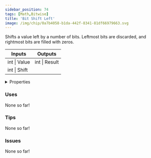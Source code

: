 ```yaml
---
sidebar_position: 74
tags: [Math,Bitwise]
title: 'Bit Shift Left'
image: /img/chip/0a7b4058-b1da-442f-8341-81df66979663.svg
---
```


Shifts a value left by a number of bits. Leftmost bits are discarded, and rightmost bits are filled with zeros.



<IChip uuid="0a7b4058-b1da-442f-8341-81df66979663"/>

<table><thead><tr><th>Inputs</th><th>Outputs</th></tr></thead><tbody><tr><td>int | Value</td><td>int | Result</td></tr><tr><td>int | Shift</td><td /></tr></tbody></table>

<details>
  <summary>Properties</summary>
  <div>
    <div>
    <table>
      <tbody>
        <tr>
          <td>Is beta required?</td>
          <td>No</td>
        </tr>
        <tr>
          <td>Is chip a trolling risk?</td>
          <td>No</td>
        </tr>
        <tr>
          <td>Is chip a role assignment risk?</td>
          <td>No</td>
        </tr>
        <tr>
          <td>Chip UUID</td>
          <td>0a7b4058-b1da-442f-8341-81df66979663</td>
        </tr>
        <tr>
          <td>Room availability</td>
          <td>Available everywhere</td>
        </tr>
      </tbody>
    </table>
    </div>
  </div>
</details>

### Uses

None so far!

### Tips

None so far!

### Issues

None so far!